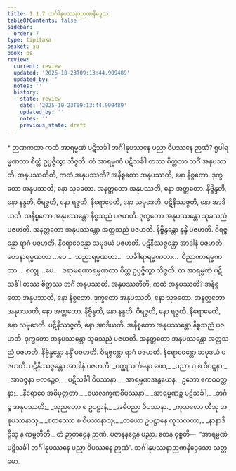 ```yaml
---
title: 1.1.7 ဘင်္ဂါနုပဿနာဉာဏနိဒ္ဒေသ
tableOfContents: false
sidebar:
  order: 7
type: tipitaka
basket: su
book: ps
review:
  current: review
  updated: '2025-10-23T09:13:44.909489'
  updated_by: ''
  notes: ''
  history:
  - state: review
    date: '2025-10-23T09:13:44.909489'
    updated_by: ''
    notes: ''
    previous_state: draft
---
```



<ReviewStatus review={frontmatter.review} showDetails={true} />

<HypothesisAnnotation frontmatter={frontmatter} />

<DynamicBreadcrumb />

<Paragraph type="center" book="ps">
* ဉာဏကထာ
</Paragraph>


<Division number="51" book="ps" e="ch" v="26" p="3">

<Paragraph number="366" book="ps">
ကထံ အာရမ္မဏံ ပဋိသင်္ခါ ဘင်္ဂါနုပဿနေ ပညာ ဝိပဿနေ ဉာဏံ? ရူပါရမ္မဏတာ စိတ္တံ ဥပ္ပဇ္ဇိတွာ ဘိဇ္ဇတိ. တံ အာရမ္မဏံ ပဋိသင်္ခါ တဿ စိတ္တဿ ဘင်္ဂံ အနုပဿတိ.
</Paragraph>

<Paragraph number="367" book="ps">
<Emphasis>အနုပဿတီ</Emphasis>တိ, ကထံ အနုပဿတိ? အနိစ္စတော အနုပဿတိ, နော နိစ္စတော. ဒုက္ခတော အနုပဿတိ, နော သုခတော. အနတ္တတော အနုပဿတိ, နော အတ္တတော. နိဗ္ဗိန္ဒတိ, နော နန္ဒတိ, ဝိရဇ္ဇတိ, နော ရဇ္ဇတိ. နိရောဓေတိ, နော သမုဒေတိ. ပဋိနိဿဇ္ဇတိ, နော အာဒိယတိ.
</Paragraph>

</Division>
<Division number="52" book="ps" e="ch" v="26" p="4">

<Paragraph number="368" book="ps">
အနိစ္စတော အနုပဿန္တော နိစ္စသညံ ပဇဟတိ. ဒုက္ခတော အနုပဿန္တော သုခသညံ ပဇဟတိ. အနတ္တတော အနုပဿန္တော အတ္တသညံ ပဇဟတိ. နိဗ္ဗိန္ဒန္တော နန္ဒိံ ပဇဟတိ. ဝိရဇ္ဇန္တော ရာဂံ ပဇဟတိ. နိရောဓေန္တော သမုဒယံ ပဇဟတိ. ပဋိနိဿဇ္ဇန္တော အာဒါနံ ပဇဟတိ.
</Paragraph>

<Paragraph number="369" book="ps">
ဝေဒနာရမ္မဏတာ …ပေ…  သညာရမ္မဏတာ…  သင်္ခါရာရမ္မဏတာ…  ဝိညာဏာရမ္မဏတာ…  စက္ခု …ပေ…  ဇရာမရဏာရမ္မဏတာ စိတ္တံ ဥပ္ပဇ္ဇိတွာ ဘိဇ္ဇတိ. တံ အာရမ္မဏံ ပဋိသင်္ခါ တဿ စိတ္တဿ ဘင်္ဂံ အနုပဿတိ. အနုပဿတီတိ, ကထံ အနုပဿတိ? အနိစ္စတော အနုပဿတိ, နော နိစ္စတော. ဒုက္ခတော အနုပဿတိ, နော သုခတော. အနတ္တတော အနုပဿတိ, နော အတ္တတော. နိဗ္ဗိန္ဒတိ, နော နန္ဒတိ. ဝိရဇ္ဇတိ, နော ရဇ္ဇတိ. နိရောဓေတိ, နော သမုဒေတိ. ပဋိနိဿဇ္ဇတိ, နော အာဒိယတိ.
</Paragraph>

<Paragraph number="370" book="ps">
အနိစ္စတော အနုပဿန္တော နိစ္စသညံ ပဇဟတိ. ဒုက္ခတော အနုပဿန္တော သုခသညံ ပဇဟတိ. အနတ္တတော အနုပဿန္တော အတ္တသညံ ပဇဟတိ. နိဗ္ဗိန္ဒန္တော နန္ဒိံ ပဇဟတိ. ဝိရဇ္ဇန္တော ရာဂံ ပဇဟတိ. နိရောဓေန္တော သမုဒယံ ပဇဟတိ. ပဋိနိဿဇ္ဇန္တော အာဒါနံ ပဇဟတိ.
</Paragraph>

<Paragraph number="371" type="verses" book="ps">
_ဝတ္ထုသင်္ကမနာ စေဝ,_  
_ပညာယ စ ဝိဝဋ္ဋနာ;_  
_အာဝဇ္ဇနာ ဗလဉ္စေဝ,_  
_ပဋိသင်္ခါ ဝိပဿနာ._  

</Paragraph>

<Paragraph number="372" type="verses" book="ps">
_အာရမ္မဏအနွယေန,_  
ဥဘော ဧကဝဝတ္ထနာ;_  
_နိရောဓေ အဓိမုတ္တတာ,_  
_ဝယလက္ခဏဝိပဿနာ._  

</Paragraph>

<Paragraph number="373" type="verses" book="ps">
_အာရမ္မဏဉ္စ ပဋိသင်္ခါ,_  
_ဘင်္ဂဉ္စ အနုပဿတိ;_  
_သုညတော စ ဥပဋ္ဌာနံ,_  
_အဓိပညာ ဝိပဿနာ._  

</Paragraph>

<Paragraph number="374" type="verses" book="ps">
_ကုသလော တီသု အနုပဿနာသု,_  
_စတဿော စ ဝိပဿနာသု;_  
_တယော ဥပဋ္ဌာနေ ကုသလတာ,_  
_နာနာဒိဋ္ဌီသု န ကမ္ပတီတိ._  

</Paragraph>

<Paragraph number="375" book="ps">
တံ ဉာတဋ္ဌေန ဉာဏံ, ပဇာနနဋ္ဌေန ပညာ. တေန ဝုစ္စတိ—  “အာရမ္မဏံ ပဋိသင်္ခါ ဘင်္ဂါနုပဿနေ ပညာ ဝိပဿနေ ဉာဏံ”.

</Paragraph>
</Division>

<Paragraph number="376" type="center" book="ps">
ဘင်္ဂါနုပဿနာဉာဏနိဒ္ဒေသော သတ္တမော.
</Paragraph>